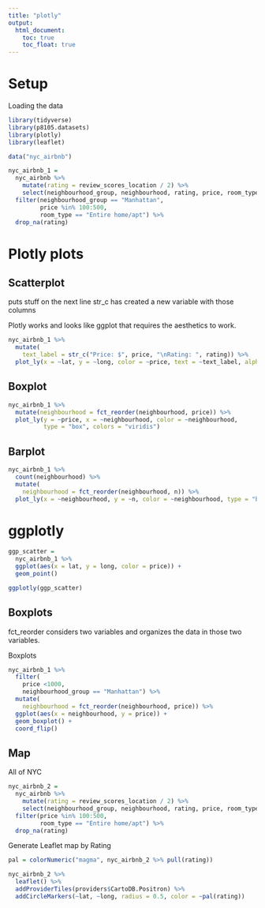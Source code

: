 ```yaml
---
title: "plotly"
output: 
  html_document:
    toc: true
    toc_float: true
---
```


# Setup
Loading the data

```r
library(tidyverse)
library(p8105.datasets)
library(plotly)
library(leaflet)
```

```r
data("nyc_airbnb")

nyc_airbnb_1 =
  nyc_airbnb %>% 
    mutate(rating = review_scores_location / 2) %>% 
    select(neighbourhood_group, neighbourhood, rating, price, room_type, lat, long) %>% 
  filter(neighbourhood_group == "Manhattan",
         price %in% 100:500,
         room_type == "Entire home/apt") %>% 
  drop_na(rating)
```

# Plotly plots

## Scatterplot

\n puts stuff on the next line
str_c has created a new variable with those columns

Plotly works and looks like ggplot that requires the aesthetics to work.  

```r
nyc_airbnb_1 %>% 
  mutate(
    text_label = str_c("Price: $", price, "\nRating: ", rating)) %>% 
  plot_ly(x = ~lat, y = ~long, color = ~price, text = ~text_label, alpha = 0.5, type = "scatter", mode = "markers")
```

## Boxplot

```r
nyc_airbnb_1 %>% 
  mutate(neighbourhood = fct_reorder(neighbourhood, price)) %>% 
  plot_ly(y = ~price, x = ~neighbourhood, color = ~neighbourhood,
          type = "box", colors = "viridis")
```

## Barplot

```r
nyc_airbnb_1 %>% 
  count(neighbourhood) %>% 
  mutate(
    neighbourhood = fct_reorder(neighbourhood, n)) %>% 
  plot_ly(x = ~neighbourhood, y = ~n, color = ~neighbourhood, type = "bar", colors = "viridis")
```

# ggplotly

```r
ggp_scatter =
  nyc_airbnb_1 %>% 
  ggplot(aes(x = lat, y = long, color = price)) + 
  geom_point()

ggplotly(ggp_scatter)
```

## Boxplots
fct_reorder considers two variables and organizes the data in those two variables.

Boxplots
```r
nyc_airbnb_1 %>% 
  filter(
    price <1000,
    neighbourhood_group == "Manhattan") %>% 
  mutate(
    neighbourhood = fct_reorder(neighbourhood, price)) %>%
  ggplot(aes(x = neighbourhood, y = price)) +
  geom_boxplot() +
  coord_flip()
```

## Map
All of NYC 
```r
nyc_airbnb_2 =
  nyc_airbnb %>% 
    mutate(rating = review_scores_location / 2) %>% 
    select(neighbourhood_group, neighbourhood, rating, price, room_type, lat, long) %>% 
  filter(price %in% 100:500,
         room_type == "Entire home/apt") %>% 
  drop_na(rating) 
```

Generate Leaflet map by Rating
```r
pal = colorNumeric("magma", nyc_airbnb_2 %>% pull(rating))

nyc_airbnb_2 %>% 
  leaflet() %>% 
  addProviderTiles(providers$CartoDB.Positron) %>% 
  addCircleMarkers(~lat, ~long, radius = 0.5, color = ~pal(rating))
```

